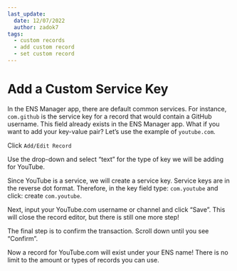 ```yaml
---
last_update:
  date: 12/07/2022
  author: zadok7
tags:
  - custom records
  - add custom record
  - set custom record
---
```


# Add a Custom Service Key
In the ENS Manager app, there are default common services. For instance, `com.github` is the service key for a record that would contain a GitHub username. This field already exists in the ENS Manager app. What if you want to add your key-value pair? Let’s use the example of `youtube.com`.

Click `Add/Edit Record`
<BrowserWindow url="app.ens.domains">
  <Image img="/img/howto/add-custom-record-1.png"/>
</BrowserWindow>

Use the drop-down and select “text” for the type of key we will be adding for YouTube.
<BrowserWindow url="app.ens.domains">
  <Image img="/img/howto/add-custom-record-2.png"/>
</BrowserWindow>

Since YouTube is a service, we will create a service key. Service keys are in the reverse dot format. Therefore, in the key field type: `com.youtube` and click: create `com.youtube`.
<BrowserWindow url="app.ens.domains">
  <Image img="/img/howto/add-custom-record-3.png"/>
</BrowserWindow>

Next, input your YouTube.com username or channel and click “Save”. This will close the record editor, but there is still one more step!
<BrowserWindow url="app.ens.domains">
  <Image img="/img/howto/add-custom-record-4.png"/>
</BrowserWindow>

The final step is to confirm the transaction. Scroll down until you see “Confirm”.
<BrowserWindow url="app.ens.domains">
  <Image img="/img/howto/add-custom-record-5.png"/>
</BrowserWindow>

Now a record for YouTube.com will exist under your ENS name! There is no limit to the amount or types of records you can use.
